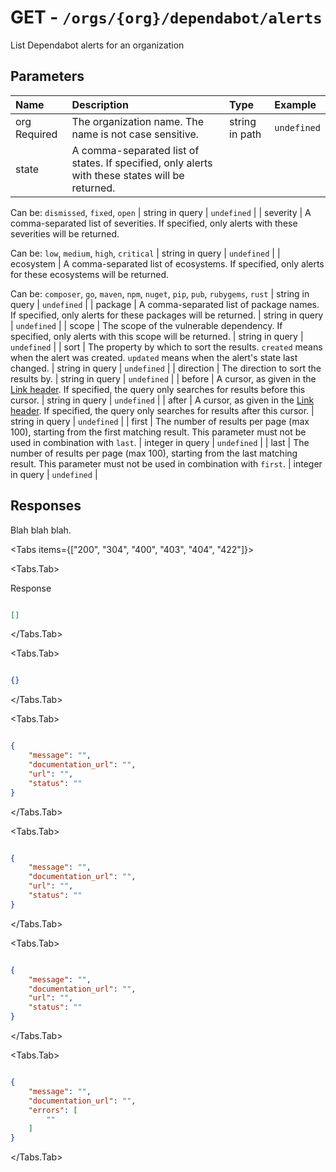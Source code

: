 
# GET - `/orgs/{org}/dependabot/alerts`

List Dependabot alerts for an organization

## Parameters

| Name | Description | Type | Example |
| :---- | :---- | :---- | :---- |
| org <span class="bg-blue-100 text-blue-800 text-xs font-medium me-2 px-2.5 py-0.5 rounded dark:bg-blue-900 dark:text-blue-300">Required</span> | The organization name. The name is not case sensitive. | string in path | `undefined` |
| state  | A comma-separated list of states. If specified, only alerts with these states will be returned.

Can be: `dismissed`, `fixed`, `open` | string in query | `undefined` |
| severity  | A comma-separated list of severities. If specified, only alerts with these severities will be returned.

Can be: `low`, `medium`, `high`, `critical` | string in query | `undefined` |
| ecosystem  | A comma-separated list of ecosystems. If specified, only alerts for these ecosystems will be returned.

Can be: `composer`, `go`, `maven`, `npm`, `nuget`, `pip`, `pub`, `rubygems`, `rust` | string in query | `undefined` |
| package  | A comma-separated list of package names. If specified, only alerts for these packages will be returned. | string in query | `undefined` |
| scope  | The scope of the vulnerable dependency. If specified, only alerts with this scope will be returned. | string in query | `undefined` |
| sort  | The property by which to sort the results.
`created` means when the alert was created.
`updated` means when the alert's state last changed. | string in query | `undefined` |
| direction  | The direction to sort the results by. | string in query | `undefined` |
| before  | A cursor, as given in the [Link header](https://docs.github.com/rest/overview/resources-in-the-rest-api#link-header). If specified, the query only searches for results before this cursor. | string in query | `undefined` |
| after  | A cursor, as given in the [Link header](https://docs.github.com/rest/overview/resources-in-the-rest-api#link-header). If specified, the query only searches for results after this cursor. | string in query | `undefined` |
| first  | The number of results per page (max 100), starting from the first matching result.
This parameter must not be used in combination with `last`. | integer in query | `undefined` |
| last  | The number of results per page (max 100), starting from the last matching result.
This parameter must not be used in combination with `first`. | integer in query | `undefined` |

## Responses

Blah blah blah.

<Tabs items={["200", "304", "400", "403", "404", "422"]}>

<Tabs.Tab>

Response

```json

[]

```

</Tabs.Tab>

<Tabs.Tab>



```json

{}

```

</Tabs.Tab>

<Tabs.Tab>



```json

{
    "message": "",
    "documentation_url": "",
    "url": "",
    "status": ""
}

```

</Tabs.Tab>

<Tabs.Tab>



```json

{
    "message": "",
    "documentation_url": "",
    "url": "",
    "status": ""
}

```

</Tabs.Tab>

<Tabs.Tab>



```json

{
    "message": "",
    "documentation_url": "",
    "url": "",
    "status": ""
}

```

</Tabs.Tab>

<Tabs.Tab>



```json

{
    "message": "",
    "documentation_url": "",
    "errors": [
        ""
    ]
}

```

</Tabs.Tab>

</Tabs>